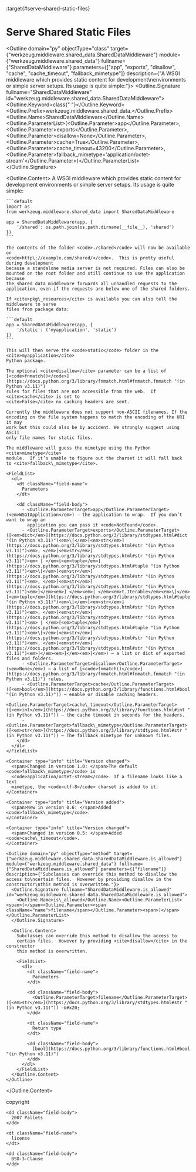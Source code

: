 :target{#serve-shared-static-files}

# Serve Shared Static Files

<Outline domain="py" objectType="class" target={"werkzeug.middleware.shared_data.SharedDataMiddleware"} module={"werkzeug.middleware.shared_data"} fullname={"SharedDataMiddleware"} parameters={["app", "exports", "disallow", "cache", "cache_timeout", "fallback_mimetype"]} description={"A WSGI middleware which provides static content for development\nenvironments or simple server setups. Its usage is quite simple:"}>
  <Outline.Signature fullname="SharedDataMiddleware" id="werkzeug.middleware.shared_data.SharedDataMiddleware">
    <Outline.Keyword>class<span>{" "}</span></Outline.Keyword><Outline.Prefix>werkzeug.middleware.shared\_data.</Outline.Prefix><Outline.Name>SharedDataMiddleware</Outline.Name><Outline.ParameterList><span>(</span><Outline.Parameter><span className="name">app</span></Outline.Parameter>, <Outline.Parameter><span className="name">exports</span></Outline.Parameter>, <Outline.Parameter><span className="name">disallow</span><span>=</span><span>None</span></Outline.Parameter>, <Outline.Parameter><span className="name">cache</span><span>=</span><span>True</span></Outline.Parameter>, <Outline.Parameter><span className="name">cache\_timeout</span><span>=</span><span>43200</span></Outline.Parameter>, <Outline.Parameter><span className="name">fallback\_mimetype</span><span>=</span><span>'application/octet-stream'</span></Outline.Parameter><span>)</span></Outline.ParameterList>
  </Outline.Signature>

  <Outline.Content>
    A WSGI middleware which provides static content for development
    environments or simple server setups. Its usage is quite simple:

    ```default
    import os
    from werkzeug.middleware.shared_data import SharedDataMiddleware

    app = SharedDataMiddleware(app, {
        '/shared': os.path.join(os.path.dirname(__file__), 'shared')
    })
    ```

    The contents of the folder <code>./shared</code> will now be available on
    <code>http\://example.com/shared/</code>.  This is pretty useful during development
    because a standalone media server is not required. Files can also be
    mounted on the root folder and still continue to use the application because
    the shared data middleware forwards all unhandled requests to the
    application, even if the requests are below one of the shared folders.

    If <cite>pkg\_resources</cite> is available you can also tell the middleware to serve
    files from package data:

    ```default
    app = SharedDataMiddleware(app, {
        '/static': ('myapplication', 'static')
    })
    ```

    This will then serve the <code>static</code> folder in the <cite>myapplication</cite>
    Python package.

    The optional <cite>disallow</cite> parameter can be a list of [<code>fnmatch()</code>](https://docs.python.org/3/library/fnmatch.html#fnmatch.fnmatch "(in Python v3.11)")
    rules for files that are not accessible from the web.  If <cite>cache</cite> is set to
    <cite>False</cite> no caching headers are sent.

    Currently the middleware does not support non-ASCII filenames. If the
    encoding on the file system happens to match the encoding of the URI it may
    work but this could also be by accident. We strongly suggest using ASCII
    only file names for static files.

    The middleware will guess the mimetype using the Python <cite>mimetype</cite>
    module.  If it’s unable to figure out the charset it will fall back
    to <cite>fallback\_mimetype</cite>.

    <FieldList>
      <dl>
        <dt className="field-name">
          Parameters
        </dt>

        <dd className="field-body">
          - <Outline.ParameterTarget>app</Outline.ParameterTarget> (<em>WSGIApplication</em>) – the application to wrap.  If you don’t want to wrap an
            application you can pass it <code>NotFound</code>.
          - <Outline.ParameterTarget>exports</Outline.ParameterTarget> ([<em>dict</em>](https://docs.python.org/3/library/stdtypes.html#dict "(in Python v3.11)")<em>\[</em>[<em>str</em>](https://docs.python.org/3/library/stdtypes.html#str "(in Python v3.11)")<em>, </em>[<em>str</em>](https://docs.python.org/3/library/stdtypes.html#str "(in Python v3.11)")<em> | </em>[<em>tuple</em>](https://docs.python.org/3/library/stdtypes.html#tuple "(in Python v3.11)")<em>\[</em>[<em>str</em>](https://docs.python.org/3/library/stdtypes.html#str "(in Python v3.11)")<em>, </em>[<em>str</em>](https://docs.python.org/3/library/stdtypes.html#str "(in Python v3.11)")<em>]</em><em>] </em><em>| </em><em>t.Iterable</em><em>\[</em>[<em>tuple</em>](https://docs.python.org/3/library/stdtypes.html#tuple "(in Python v3.11)")<em>\[</em>[<em>str</em>](https://docs.python.org/3/library/stdtypes.html#str "(in Python v3.11)")<em>, </em>[<em>str</em>](https://docs.python.org/3/library/stdtypes.html#str "(in Python v3.11)")<em> | </em>[<em>tuple</em>](https://docs.python.org/3/library/stdtypes.html#tuple "(in Python v3.11)")<em>\[</em>[<em>str</em>](https://docs.python.org/3/library/stdtypes.html#str "(in Python v3.11)")<em>, </em>[<em>str</em>](https://docs.python.org/3/library/stdtypes.html#str "(in Python v3.11)")<em>]</em><em>]</em><em>]</em>) – a list or dict of exported files and folders.
          - <Outline.ParameterTarget>disallow</Outline.ParameterTarget> (<em>None</em>) – a list of [<code>fnmatch()</code>](https://docs.python.org/3/library/fnmatch.html#fnmatch.fnmatch "(in Python v3.11)") rules.
          - <Outline.ParameterTarget>cache</Outline.ParameterTarget> ([<em>bool</em>](https://docs.python.org/3/library/functions.html#bool "(in Python v3.11)")) – enable or disable caching headers.
          - <Outline.ParameterTarget>cache\_timeout</Outline.ParameterTarget> ([<em>int</em>](https://docs.python.org/3/library/functions.html#int "(in Python v3.11)")) – the cache timeout in seconds for the headers.
          - <Outline.ParameterTarget>fallback\_mimetype</Outline.ParameterTarget> ([<em>str</em>](https://docs.python.org/3/library/stdtypes.html#str "(in Python v3.11)")) – The fallback mimetype for unknown files.
        </dd>
      </dl>
    </FieldList>

    <Container type="info" title="Version changed">
      <span>Changed in version 1.0: </span>The default <code>fallback\_mimetype</code> is
      <code>application/octet-stream</code>. If a filename looks like a text
      mimetype, the <code>utf-8</code> charset is added to it.
    </Container>

    <Container type="info" title="Version added">
      <span>New in version 0.6: </span>Added <code>fallback\_mimetype</code>.
    </Container>

    <Container type="info" title="Version changed">
      <span>Changed in version 0.5: </span>Added <code>cache\_timeout</code>.
    </Container>

    <Outline domain="py" objectType="method" target={"werkzeug.middleware.shared_data.SharedDataMiddleware.is_allowed"} module={"werkzeug.middleware.shared_data"} fullname={"SharedDataMiddleware.is_allowed"} parameters={["filename"]} description={"Subclasses can override this method to disallow the access to\ncertain files.  However by providing disallow in the constructor\nthis method is overwritten."}>
      <Outline.Signature fullname="SharedDataMiddleware.is_allowed" id="werkzeug.middleware.shared_data.SharedDataMiddleware.is_allowed">
        <Outline.Name>is\_allowed</Outline.Name><Outline.ParameterList><span>(</span><Outline.Parameter><span className="name">filename</span></Outline.Parameter><span>)</span></Outline.ParameterList>
      </Outline.Signature>

      <Outline.Content>
        Subclasses can override this method to disallow the access to
        certain files.  However by providing <cite>disallow</cite> in the constructor
        this method is overwritten.

        <FieldList>
          <dl>
            <dt className="field-name">
              Parameters
            </dt>

            <dd className="field-body">
              <Outline.ParameterTarget>filename</Outline.ParameterTarget> ([<em>str</em>](https://docs.python.org/3/library/stdtypes.html#str "(in Python v3.11)")) –&#x20;
            </dd>

            <dt className="field-name">
              Return type
            </dt>

            <dd className="field-body">
              [bool](https://docs.python.org/3/library/functions.html#bool "(in Python v3.11)")
            </dd>
          </dl>
        </FieldList>
      </Outline.Content>
    </Outline>
  </Outline.Content>
</Outline>

<FieldList>
  <dl>
    <dt className="field-name">
      copyright
    </dt>

    <dd className="field-body">
      2007 Pallets
    </dd>

    <dt className="field-name">
      license
    </dt>

    <dd className="field-body">
      BSD-3-Clause
    </dd>
  </dl>
</FieldList>
